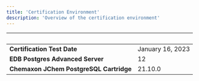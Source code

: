```yaml
---
title: 'Certification Environment'
description: 'Overview of the certification environment'
---
```


|  &nbsp;    | &nbsp; |
| ----------- | ----------- |
| **Certification Test Date**      | January 16, 2023       |
| **EDB Postgres Advanced Server**      | 12      |
| **Chemaxon JChem PostgreSQL Cartridge**  |  21.10.0     |
